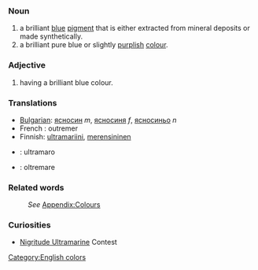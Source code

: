 ===Noun===
#a brilliant [[blue]] [[pigment]] that is either extracted from mineral deposits or made synthetically.
#a brilliant pure blue or slightly [[purple|purplish]] [[color|colour]].
===Adjective===
#having a brilliant blue colour.

===Translations===
* [[Bulgarian]]: [[ясносин]] ''m'', [[ясносиня]] ''f'', [[ясносиньо]] ''n''
* French : outremer
* Finnish: [[ultramariini]], [[merensininen]]
* {{io}} : ultramaro
* {{it}} : oltremare

===Related words===
:''See'' [[Wiktionary_Appendix:Colours|Appendix:Colours]]

===Curiosities===
*[http://nigritude-ultramarine-blog.blogspot.com/ Nigritude Ultramarine] Contest

[[Category:English colors]]